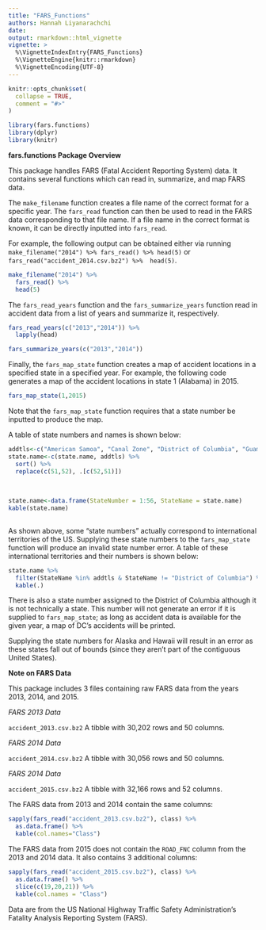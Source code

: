 ```yaml
---
title: "FARS_Functions"
authors: Hannah Liyanarachchi
date: 
output: rmarkdown::html_vignette
vignette: >
  %\VignetteIndexEntry{FARS_Functions}
  %\VignetteEngine{knitr::rmarkdown}
  %\VignetteEncoding{UTF-8}
---
```


```r
knitr::opts_chunk$set(
  collapse = TRUE,
  comment = "#>"
)
```

```r
library(fars.functions)
library(dplyr)
library(knitr)
```

**fars.functions Package Overview** 

This package handles FARS (Fatal Accident Reporting System) data. 
It contains several functions which can read in, summarize, and map FARS data. 

The `make_filename` function creates a file name of the correct format for a specific year. The `fars_read` function can then be used to read in the FARS data corresponding to that file name. If a file name in the correct format is known, it can be directly inputted into `fars_read`. 

For example, the following output can be obtained either via running `make_filename("2014") %>% fars_read() %>% head(5)` or `fars_read("accident_2014.csv.bz2") %>%  head(5)`.

```r
make_filename("2014") %>% 
  fars_read() %>% 
  head(5)
```

The `fars_read_years` function and the `fars_summarize_years` function read in accident data from a list of years and summarize it, respectively. 

```r
fars_read_years(c("2013","2014")) %>% 
  lapply(head)

fars_summarize_years(c("2013","2014"))
```


Finally, the `fars_map_state` function creates a map of accident locations in a specified state in a specified year. 
For example, the following code generates a map of the accident locations in state 1 (Alabama) in 2015. 

```r
fars_map_state(1,2015)
```

Note that the `fars_map_state` function requires that a state number be inputted to produce the map. 
 
A table of state numbers and names is shown below: 

```r
addtls<-c("American Samoa", "Canal Zone", "District of Columbia", "Guam", "Puerto Rico", "Virgin Islands")
state.name<-c(state.name, addtls) %>% 
  sort() %>% 
  replace(c(51,52), .[c(52,51)])
  
  
  
state.name<-data.frame(StateNumber = 1:56, StateName = state.name)
kable(state.name)
  
```

As shown above, some "state numbers" actually correspond to international territories of the US.
Supplying these state numbers to the `fars_map_state` function will produce an invalid state number error. 
A table of these international territories and their numbers is shown below: 

```r
state.name %>% 
  filter(StateName %in% addtls & StateName != "District of Columbia") %>%
  kable(.)
```

There is also a state number assigned to the District of Columbia although it is not technically a state. This number will not generate an error if it is supplied to `fars_map_state`; as long as accident data is available for the given year, a map of DC's accidents will be printed. 

Supplying the state numbers for Alaska and Hawaii will result in an error as these states fall out of bounds (since they aren't part of the contiguous United States). 


**Note on FARS Data**

This package includes 3 files containing raw FARS data from the years 2013, 2014, and 2015. 

*FARS 2013 Data*

`accident_2013.csv.bz2`
A tibble with 30,202 rows and 50 columns. 

*FARS 2014 Data*

`accident_2014.csv.bz2`
A tibble with 30,056 rows and 50 columns. 

*FARS 2014 Data*

`accident_2015.csv.bz2`
A tibble with 32,166 rows and 52 columns. 

The FARS data from 2013 and 2014 contain the same columns: 

```r
sapply(fars_read("accident_2013.csv.bz2"), class) %>% 
  as.data.frame() %>% 
  kable(col.names="Class")
```

The FARS data from 2015 does not contain the `ROAD_FNC` column from the 2013 and 2014 data. It also contains 3 additional columns: 

```r
sapply(fars_read("accident_2015.csv.bz2"), class) %>% 
  as.data.frame() %>% 
  slice(c(19,20,21)) %>%
  kable(col.names = "Class")
```

Data are from the US National Highway Traffic Safety Administration's Fatality Analysis Reporting System (FARS). 
